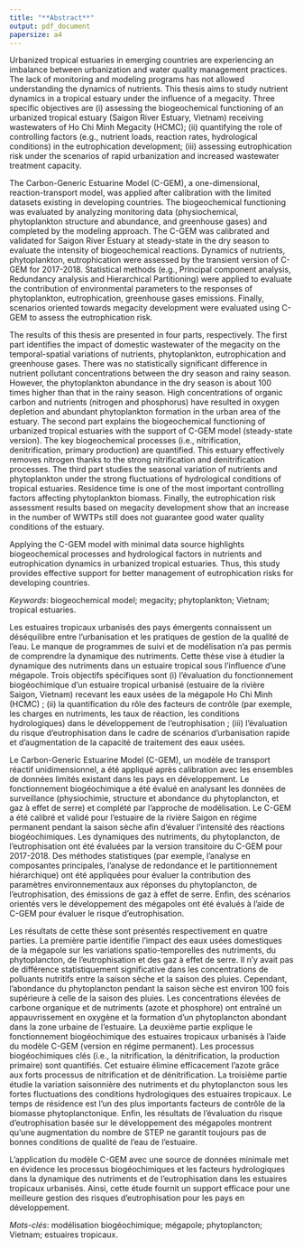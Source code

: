 ```yaml
---
title: "**Abstract**"
output: pdf_document
papersize: a4
---
```


Urbanized tropical estuaries in emerging countries are experiencing an imbalance between urbanization and water quality management practices. The lack of monitoring and modeling programs has not allowed understanding the dynamics of nutrients. This thesis aims to study nutrient dynamics in a tropical estuary under the influence of a megacity. Three specific objectives are (i) assessing the biogeochemical functioning of an urbanized tropical estuary (Saigon River Estuary, Vietnam) receiving wastewaters of Ho Chi Minh Megacity (HCMC); (ii) quantifying the role of controlling factors (e.g., nutrient loads, reaction rates, hydrological conditions) in the eutrophication development; (iii) assessing eutrophication risk under the scenarios of rapid urbanization and increased wastewater treatment capacity.

The Carbon-Generic Estuarine Model (C-GEM), a one-dimensional, reaction-transport model, was applied after calibration with the limited datasets existing in developing countries. The biogeochemical functioning was evaluated by analyzing monitoring data (physiochemical, phytoplankton structure and abundance, and greenhouse gases) and completed by the modeling approach. The C-GEM was calibrated and validated for Saigon River Estuary at steady-state in the dry season to evaluate the intensity of biogeochemical reactions. Dynamics of nutrients, phytoplankton, eutrophication were assessed by the transient version of C-GEM for 2017-2018. Statistical methods (e.g., Principal component analysis, Redundancy analysis and Hierarchical Partitioning) were applied to evaluate the contribution of environmental parameters to the responses of phytoplankton, eutrophication, greenhouse gases emissions. Finally, scenarios oriented towards megacity development were evaluated using C-GEM to assess the eutrophication risk.

The results of this thesis are presented in four parts, respectively. The first part identifies the impact of domestic wastewater of the megacity on the temporal-spatial variations of nutrients, phytoplankton, eutrophication and greenhouse gases. There was no statistically significant difference in nutrient pollutant concentrations between the dry season and rainy season. However, the phytoplankton abundance in the dry season is about 100 times higher than that in the rainy season. High concentrations of organic carbon and nutrients (nitrogen and phosphorus) have resulted in oxygen depletion and abundant phytoplankton formation in the urban area of the estuary. The second part explains the biogeochemical functioning of urbanized tropical estuaries with the support of C-GEM model (steady-state version). The key biogeochemical processes (i.e., nitrification, denitrification, primary production) are quantified. This estuary effectively removes nitrogen thanks to the strong nitrification and denitrification processes. The third part studies the seasonal variation of nutrients and phytoplankton under the strong fluctuations of hydrological conditions of tropical estuaries. Residence time is one of the most important controlling factors affecting phytoplankton biomass. Finally, the eutrophication risk assessment results based on megacity development show that an increase in the number of WWTPs still does not guarantee good water quality conditions of the estuary.

Applying the C-GEM model with minimal data source highlights biogeochemical processes and hydrological factors in nutrients and eutrophication dynamics in urbanized tropical estuaries. Thus, this study provides effective support for better management of eutrophication risks for developing countries.

\noindent _Keywords_: biogeochemical model; megacity; phytoplankton; Vietnam; tropical estuaries.

\newpage

```{=latex}
\hypertarget{résumé}{%
\chapter*{Résumé}\label{résumé}}
\thispagestyle{empty}

\adjustmtc
\markboth{Résumé}{}
```

Les estuaires tropicaux urbanisés des pays émergents connaissent un déséquilibre entre l’urbanisation et les pratiques de gestion de la qualité de l’eau. Le manque de programmes de suivi et de modélisation n’a pas permis de comprendre la dynamique des nutriments. Cette thèse vise à étudier la dynamique des nutriments dans un estuaire tropical sous l’influence d’une mégapole. Trois objectifs spécifiques sont (i) l’évaluation du fonctionnement biogéochimique d’un estuaire tropical urbanisé (estuaire de la rivière Saigon, Vietnam) recevant les eaux usées de la mégapole Ho Chi Minh (HCMC) ; (ii) la quantification du rôle des facteurs de contrôle (par exemple, les charges en nutriments, les taux de réaction, les conditions hydrologiques) dans le développement de l’eutrophisation ; (iii) l’évaluation du risque d’eutrophisation dans le cadre de scénarios d’urbanisation rapide et d’augmentation de la capacité de traitement des eaux usées. 

Le Carbon-Generic Estuarine Model (C-GEM), un modèle de transport réactif unidimensionnel, a été appliqué après calibration avec les ensembles de données limités existant dans les pays en développement. Le fonctionnement biogéochimique a été évalué en analysant les données de surveillance (physiochimie, structure et abondance du phytoplancton, et gaz à effet de serre) et complété par l’approche de modélisation. Le C-GEM a été calibré et validé pour l’estuaire de la rivière Saigon en régime permanent pendant la saison sèche afin d’évaluer l’intensité des réactions biogéochimiques. Les dynamiques des nutriments, du phytoplancton, de l’eutrophisation ont été évaluées par la version transitoire du C-GEM pour 2017-2018. Des méthodes statistiques (par exemple, l’analyse en composantes principales, l’analyse de redondance et le partitionnement hiérarchique) ont été appliquées pour évaluer la contribution des paramètres environnementaux aux réponses du phytoplancton, de l’eutrophisation, des émissions de gaz à effet de serre. Enfin, des scénarios orientés vers le développement des mégapoles ont été évalués à l’aide de C-GEM pour évaluer le risque d’eutrophisation. 

Les résultats de cette thèse sont présentés respectivement en quatre parties. La première partie identifie l’impact des eaux usées domestiques de la mégapole sur les variations spatio-temporelles des nutriments, du phytoplancton, de l’eutrophisation et des gaz à effet de serre. Il n’y avait pas de différence statistiquement significative dans les concentrations de polluants nutritifs entre la saison sèche et la saison des pluies. Cependant, l’abondance du phytoplancton pendant la saison sèche est environ 100 fois supérieure à celle de la saison des pluies. Les concentrations élevées de carbone organique et de nutriments (azote et phosphore) ont entraîné un appauvrissement en oxygène et la formation d’un phytoplancton abondant dans la zone urbaine de l’estuaire. La deuxième partie explique le fonctionnement biogéochimique des estuaires tropicaux urbanisés à l’aide du modèle C-GEM (version en régime permanent). Les processus biogéochimiques clés (i.e., la nitrification, la dénitrification, la production primaire) sont quantifiés. Cet estuaire élimine efficacement l’azote grâce aux forts processus de nitrification et de dénitrification. La troisième partie étudie la variation saisonnière des nutriments et du phytoplancton sous les fortes fluctuations des conditions hydrologiques des estuaires tropicaux. Le temps de résidence est l’un des plus importants facteurs de contrôle de la biomasse phytoplanctonique. Enfin, les résultats de l’évaluation du risque d’eutrophisation basée sur le développement des mégapoles montrent qu’une augmentation du nombre de STEP ne garantit toujours pas de bonnes conditions de qualité de l’eau de l’estuaire. 

L’application du modèle C-GEM avec une source de données minimale met en évidence les processus biogéochimiques et les facteurs hydrologiques dans la dynamique des nutriments et de l’eutrophisation dans les estuaires tropicaux urbanisés. Ainsi, cette étude fournit un support efficace pour une meilleure gestion des risques d’eutrophisation pour les pays en développement.

\noindent _Mots-clés_: modélisation biogéochimique; mégapole; phytoplancton; Vietnam; estuaires tropicaux.
